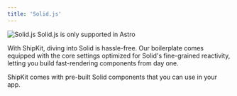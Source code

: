 ```yaml
---
title: 'Solid.js'
---
```


<img src="/images/solid.png" alt="Solid.js" />

<Note>
  Solid.js is only supported in Astro
</Note>

With ShipKit, diving into Solid is hassle-free. Our boilerplate comes equipped with the core settings optimized for Solid's fine-grained reactivity, letting you build fast-rendering components from day one.

<CardGroup cols={2}>
  <Card
    icon="grid-2"
    title="Solid.js components"
    href="/components/dashboardheader"
  >
    ShipKit comes with pre-built Solid components that you can use in your app.
  </Card>
</CardGroup>
